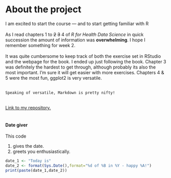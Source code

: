 # About the project
I am excited to start the course --- and to start getting familiar with R\
\
As I read chapters 1 to ~~2~~ ~~3~~ 4 of *R for Health Data Science* in quick succession the amount of information was **overwhelming**. I hope I remember something for week 2.\
\
It was quite cumbersome to keep track of both the exercise set in RStudio and the webpage for the book. I ended up just following the book. Chapter 3 was definitely the hardest to get through, although probably its also the most important. I'm sure it will get easier with more exercises. Chapters 4 & 5 were the most fun, ggplot2 is very versatile. \
\

`Speaking of versatile, Markdown is pretty nifty!`

\
[Link to my repository.](https://github.com/akselini/IODS-project)\
\

#### Date giver
This code

 1. gives the date.
 2. greets you enthusiastically. 
```r
date_1 <- "Today is"
date_2 <- format(Sys.Date(),format="%d of %B in %Y - happy %A!")
print(paste(date_1,date_2))
```
